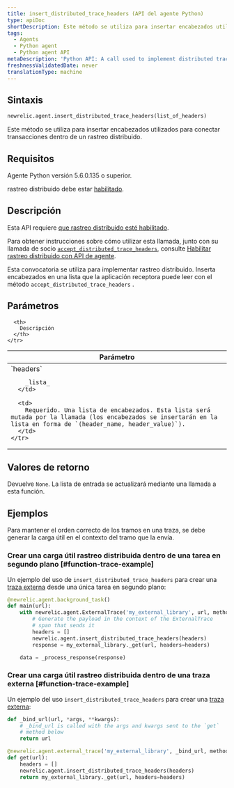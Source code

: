 ```yaml
---
title: insert_distributed_trace_headers (API del agente Python)
type: apiDoc
shortDescription: Este método se utiliza para insertar encabezados utilizados para conectar transacciones dentro de un rastreo distribuido.
tags:
  - Agents
  - Python agent
  - Python agent API
metaDescription: 'Python API: A call used to implement distributed tracing.'
freshnessValidatedDate: never
translationType: machine
---
```


## Sintaxis

```py
newrelic.agent.insert_distributed_trace_headers(list_of_headers)
```

Este método se utiliza para insertar encabezados utilizados para conectar transacciones dentro de un rastreo distribuido.

## Requisitos

Agente Python versión 5.6.0.135 o superior.

rastreo distribuido debe estar [habilitado](/docs/enable-distributed-tracing#python).

## Descripción

Esta API requiere [que rastreo distribuido esté habilitado](/docs/enable-distributed-tracing).

Para obtener instrucciones sobre cómo utilizar esta llamada, junto con su llamada de socio [`accept_distributed_trace_headers`](/docs/agents/python-agent/python-agent-api/acceptdistributedtraceheaders-python-agent-api), consulte [Habilitar rastreo distribuido con API de agente](/docs/enable-distributed-tracing#agent-apis).

Esta convocatoria se utiliza para implementar rastreo distribuido. Inserta encabezados en una lista que la aplicación receptora puede leer con el método `accept_distributed_trace_headers` .

## Parámetros

<table>
  <thead>
    <tr>
      <th width="25%">
        Parámetro
      </th>

      <th>
        Descripción
      </th>
    </tr>
  </thead>

  <tbody>
    <tr>
      <td>
        `headers`

        _lista_
      </td>

      <td>
        Requerido. Una lista de encabezados. Esta lista será mutada por la llamada (los encabezados se insertarán en la lista en forma de `(header_name, header_value)`).
      </td>
    </tr>
  </tbody>
</table>

## Valores de retorno

Devuelve `None`. La lista de entrada se actualizará mediante una llamada a esta función.

## Ejemplos

<Callout variant="important">
  Para mantener el orden correcto de los tramos en una traza, se debe generar la carga útil en el contexto del tramo que la envía.
</Callout>

### Crear una carga útil rastreo distribuida dentro de una tarea en segundo plano [#function-trace-example]

Un ejemplo del uso de `insert_distributed_trace_headers` para crear una [traza externa](/docs/agents/python-agent/python-agent-api/external-trace) desde una única tarea en segundo plano:

```py
@newrelic.agent.background_task()
def main(url):
    with newrelic.agent.ExternalTrace('my_external_library', url, method='GET'):
        # Generate the payload in the context of the ExternalTrace
        # span that sends it
        headers = []
        newrelic.agent.insert_distributed_trace_headers(headers)
        response = my_external_library._get(url, headers=headers)

    data = _process_response(response)
```

### Crear una carga útil rastreo distribuida dentro de una traza externa [#function-trace-example]

Un ejemplo del uso `insert_distributed_trace_headers` para crear una [traza externa](/docs/agents/python-agent/python-agent-api/external-trace):

```py
def _bind_url(url, *args, **kwargs):
    # _bind_url is called with the args and kwargs sent to the `get`
    # method below
    return url

@newrelic.agent.external_trace('my_external_library', _bind_url, method='GET')
def get(url):
    headers = []
    newrelic.agent.insert_distributed_trace_headers(headers)
    return my_external_library._get(url, headers=headers)
```